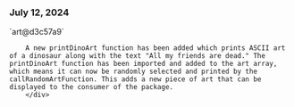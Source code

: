 ### July 12, 2024

<div style={{ display: "table", width: "auto" }}>

  <div style={{ display: "table-row", width: "auto" }}>
      <Snippet file="chips/wrappers.mdx" />
        <div style={{ float: "left", display: "table-column", paddingLeft: "30px", width: "calc(80% - 30px)" }}>
        `art@d3c57a9`

        A new printDinoArt function has been added which prints ASCII art of a dinosaur along with the text "All my friends are dead." The printDinoArt function has been imported and added to the art array, which means it can now be randomly selected and printed by the callRandomArtFunction. This adds a new piece of art that can be displayed to the consumer of the package.
        </div>

  </div>

</div>
